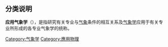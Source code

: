 {{Catnav|頁面分類|人类社会|知識|科学|应用科学}}
==分类说明==
'''应用气象学'''（{{lang|en|applied meteorology}}），是指研究有关专业与[[气象|气象]]条件的相互关系及[[气象学|气象学]]应用于有关专业所形成的各专业气象学的统称。
{{catmore}}

[[Category:气象学|Category:气象学]]
[[Category:應用物理|Category:應用物理]]